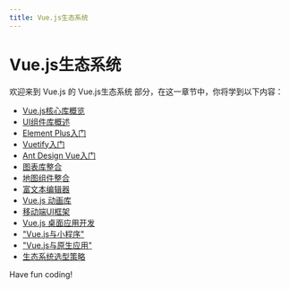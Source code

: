 ```yaml
---
title: Vue.js生态系统
---
```


# Vue.js生态系统

欢迎来到 Vue.js 的 Vue.js生态系统 部分，在这一章节中，你将学到以下内容：

- [Vue.js核心库概览](./0-vuejs-core-library-overview.mdx)
- [UI组件库概述](./1-ui-component-library-overview.mdx)
- [Element Plus入门](./2-element-plus-getting-started.mdx)
- [Vuetify入门](./3-getting-started-with-vuetify.mdx)
- [Ant Design Vue入门](./4-ant-design-vue-getting-started.mdx)
- [图表库整合](./5-chart-library-integration.mdx)
- [地图组件整合](./6-map-component-integration.mdx)
- [富文本编辑器](./7-rich-text-editor.mdx)
- [Vue.js 动画库](./8-vuejs-animation-library.mdx)
- [移动端UI框架](./9-mobile-ui-framework.mdx)
- [Vue.js 桌面应用开发](./10-vuejs-desktop-app-development.mdx)
- ["Vue.js与小程序"](./11-vuejs-and-applets.mdx)
- ["Vue.js与原生应用"](./12-vuejs-and-native-apps.mdx)
- [生态系统选型策略](./13-ecosystem-selection-strategies.mdx)

Have fun coding!